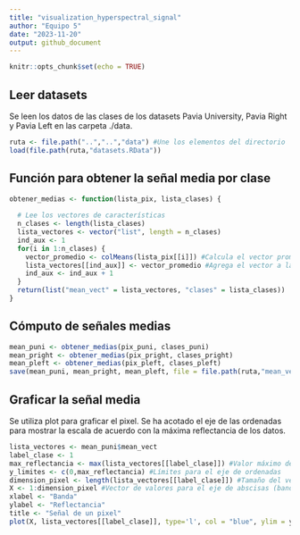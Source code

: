 ```yaml
---
title: "visualization_hyperspectral_signal"
author: "Equipo 5"
date: "2023-11-20"
output: github_document
---
```


```r
knitr::opts_chunk$set(echo = TRUE)
```

## Leer datasets

Se leen los datos de las clases de los datasets Pavia University, Pavia Right y Pavia Left en las carpeta ./data.

```r
ruta <- file.path("..","..","data") #Une los elementos del directorio
load(file.path(ruta,"datasets.RData"))
```

## Función para obtener la señal media por clase

```r
obtener_medias <- function(lista_pix, lista_clases) {
  
  # Lee los vectores de características
  n_clases <- length(lista_clases)
  lista_vectores <- vector("list", length = n_clases)
  ind_aux <- 1
  for(i in 1:n_clases) {
    vector_promedio <- colMeans(lista_pix[[i]]) #Calcula el vector promedio
    lista_vectores[[ind_aux]] <- vector_promedio #Agrega el vector a la lista de vectores
    ind_aux <- ind_aux + 1
  }
  return(list("mean_vect" = lista_vectores, "clases" = lista_clases))
}
```

## Cómputo de señales medias

```r
mean_puni <- obtener_medias(pix_puni, clases_puni)
mean_pright <- obtener_medias(pix_pright, clases_pright)
mean_pleft <- obtener_medias(pix_pleft, clases_pleft)
save(mean_puni, mean_pright, mean_pleft, file = file.path(ruta,"mean_vectors.RData"))
```

## Graficar la señal media

Se utiliza plot para graficar el pixel. Se ha acotado el eje de las ordenadas para mostrar la escala de acuerdo con la máxima reflectancia de los datos.

```r
lista_vectores <- mean_puni$mean_vect
label_clase <- 1
max_reflectancia <- max(lista_vectores[[label_clase]]) #Valor máximo de reflectancia
y_limites <- c(0,max_reflectancia) #Límites para el eje de ordenadas
dimension_pixel <- length(lista_vectores[[label_clase]]) #Tamaño del vector del pixel
X <- 1:dimension_pixel #Vector de valores para el eje de abscisas (bandas)
xlabel <- "Banda"
ylabel <- "Reflectancia"
title <- "Señal de un pixel"
plot(X, lista_vectores[[label_clase]], type='l', col = "blue", ylim = y_limites, main = title, xlab = xlabel, ylab = ylabel)
```
